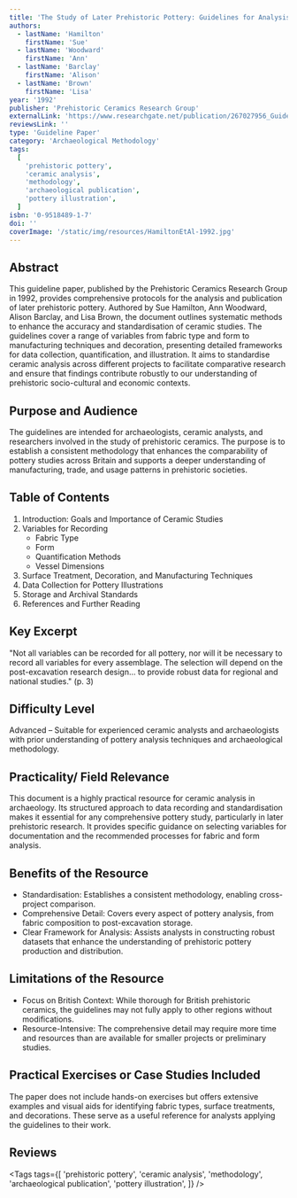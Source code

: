 ```yaml
---
title: 'The Study of Later Prehistoric Pottery: Guidelines for Analysis and Publication'
authors:
  - lastName: 'Hamilton'
    firstName: 'Sue'
  - lastName: 'Woodward'
    firstName: 'Ann'
  - lastName: 'Barclay'
    firstName: 'Alison'
  - lastName: 'Brown'
    firstName: 'Lisa'
year: '1992'
publisher: 'Prehistoric Ceramics Research Group'
externalLink: 'https://www.researchgate.net/publication/267027956_Guidelines_for_the_Analysis_and_Publication_of_Prehistoric_Ceramics'
reviewsLink: ''
type: 'Guideline Paper'
category: 'Archaeological Methodology'
tags:
  [
    'prehistoric pottery',
    'ceramic analysis',
    'methodology',
    'archaeological publication',
    'pottery illustration',
  ]
isbn: '0-9518489-1-7'
doi: ''
coverImage: '/static/img/resources/HamiltonEtAl-1992.jpg'
---
```


## Abstract

This guideline paper, published by the Prehistoric Ceramics Research Group in 1992, provides comprehensive protocols for the analysis and publication of later prehistoric pottery. Authored by Sue Hamilton, Ann Woodward, Alison Barclay, and Lisa Brown, the document outlines systematic methods to enhance the accuracy and standardisation of ceramic studies. The guidelines cover a range of variables from fabric type and form to manufacturing techniques and decoration, presenting detailed frameworks for data collection, quantification, and illustration. It aims to standardise ceramic analysis across different projects to facilitate comparative research and ensure that findings contribute robustly to our understanding of prehistoric socio-cultural and economic contexts.

## Purpose and Audience

The guidelines are intended for archaeologists, ceramic analysts, and researchers involved in the study of prehistoric ceramics. The purpose is to establish a consistent methodology that enhances the comparability of pottery studies across Britain and supports a deeper understanding of manufacturing, trade, and usage patterns in prehistoric societies.

## Table of Contents

1. Introduction: Goals and Importance of Ceramic Studies
2. Variables for Recording
   - Fabric Type
   - Form
   - Quantification Methods
   - Vessel Dimensions
3. Surface Treatment, Decoration, and Manufacturing Techniques
4. Data Collection for Pottery Illustrations
5. Storage and Archival Standards
6. References and Further Reading

## Key Excerpt

"Not all variables can be recorded for all pottery, nor will it be necessary to record all variables for every assemblage. The selection will depend on the post-excavation research design... to provide robust data for regional and national studies." (p. 3)

## Difficulty Level

Advanced – Suitable for experienced ceramic analysts and archaeologists with prior understanding of pottery analysis techniques and archaeological methodology.

## Practicality/ Field Relevance

This document is a highly practical resource for ceramic analysis in archaeology. Its structured approach to data recording and standardisation makes it essential for any comprehensive pottery study, particularly in later prehistoric research. It provides specific guidance on selecting variables for documentation and the recommended processes for fabric and form analysis.

## Benefits of the Resource

- Standardisation: Establishes a consistent methodology, enabling cross-project comparison.
- Comprehensive Detail: Covers every aspect of pottery analysis, from fabric composition to post-excavation storage.
- Clear Framework for Analysis: Assists analysts in constructing robust datasets that enhance the understanding of prehistoric pottery production and distribution.

## Limitations of the Resource

- Focus on British Context: While thorough for British prehistoric ceramics, the guidelines may not fully apply to other regions without modifications.
- Resource-Intensive: The comprehensive detail may require more time and resources than are available for smaller projects or preliminary studies.

## Practical Exercises or Case Studies Included

The paper does not include hands-on exercises but offers extensive examples and visual aids for identifying fabric types, surface treatments, and decorations. These serve as a useful reference for analysts applying the guidelines to their work.

## Reviews

<Tags
  tags={[
    'prehistoric pottery',
    'ceramic analysis',
    'methodology',
    'archaeological publication',
    'pottery illustration',
  ]}
/>
